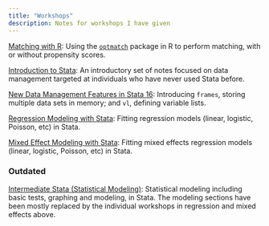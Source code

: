 ```yaml
---
title: "Workshops"
description: Notes for workshops I have given
---
```


[Matching with R](https://errickson.net/matching-slides/index.html): Using the [`optmatch`](https://cran.r-project.org/web/packages/optmatch/index.html) package in R to perform matching, with or without propensity scores.

[Introduction to Stata](https://errickson.net/stata1/index.html): An introductory set of notes focused on data management targeted at individuals who have never used Stata before.

[New Data Management Features in Stata 16](https://errickson.net/stata-16/index.html): Introducing `frames`, storing multiple data sets in memory; and `vl`, defining variable lists.

[Regression Modeling with Stata](https://errickson.net/stata-regression/index.html): Fitting regression models (linear, logistic, Poisson, etc) in Stata.

[Mixed Effect Modeling with Stata](https://errickson.net/stata-mixed/index.html): Fitting mixed effects regression models (linear, logistic, Poisson, etc) in Stata.

### Outdated

[Intermediate Stata (Statistical Modeling)](https://errickson.net/stata2/index.html): Statistical modeling including basic tests, graphing and modeling, in Stata. The modeling sections have been mostly replaced by the individual workshops in regression and mixed effects above.